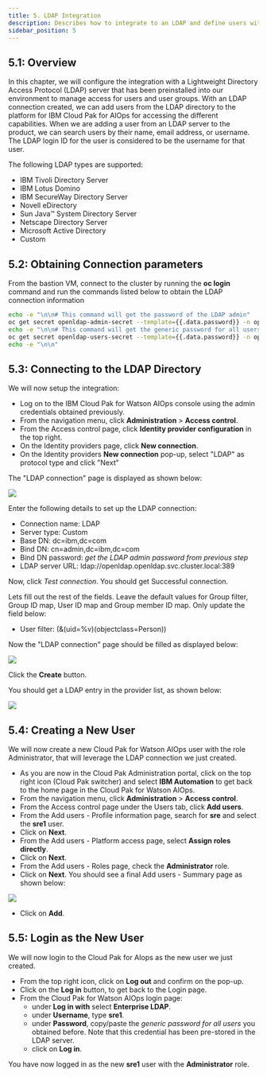 ```yaml
---
title: 5. LDAP Integration
description: Describes how to integrate to an LDAP and define users with roles
sidebar_position: 5
---
```


## 5.1: Overview

In this chapter, we will configure the integration with a Lightweight Directory Access Protocol (LDAP) 
server that has been preinstalled into our environment to manage access for users and user groups.
With an LDAP connection created, we can add users from the LDAP directory to the platform for IBM Cloud 
Pak for AIOps for accessing the different capabilities. When we are adding a user from an LDAP server to the product, 
we can search users by their name, email address, or username. The LDAP login ID for the user is 
considered to be the username for that user.

The following LDAP types are supported:

* IBM Tivoli Directory Server
* IBM Lotus Domino
* IBM SecureWay Directory Server
* Novell eDirectory
* Sun Java™ System Directory Server
* Netscape Directory Server
* Microsoft Active Directory
* Custom

## 5.2: Obtaining Connection parameters

From the bastion VM, connect to the cluster by running the **oc login** command and
run the commands listed below to obtain the LDAP connection information

```sh
echo -e "\n\n# This command will get the password of the LDAP admin"
oc get secret openldap-admin-secret --template={{.data.password}} -n openldap | base64 --decode
echo -e "\n\n# This command will get the generic password for all users"
oc get secret openldap-users-secret --template={{.data.password}} -n openldap | base64 --decode
echo -e "\n\n"
```



## 5.3: Connecting to the LDAP Directory

We will now setup the integration:

* Log on to the IBM Cloud Pak for Watson AIOps console using the admin credentials obtained previously.
* From the navigation menu, click **Administration** > **Access control**.
* From the Access control page, click **Identity provider configuration** in the top right.
* On the Identity providers page, click **New connection**. 
* On the Identity providers **New connection** pop-up, select "LDAP" as protocol type and click "Next"

The "LDAP connection" page is displayed as shown below:

![](images/ldap-empty.png)

Enter the following details to set up the LDAP connection:

* Connection name: LDAP
* Server type: Custom
* Base DN: dc=ibm,dc=com
* Bind DN: cn=admin,dc=ibm,dc=com
* Bind DN password: *get the LDAP admin password from previous step*
* LDAP server URL: ldap://openldap.openldap.svc.cluster.local:389

Now, click *Test connection*. You should get Successful connection.

Lets fill out the rest of the fields. Leave the default values for Group filter, Group ID map, User ID map 
and Group member ID map. Only update the field below: 

* User filter:          (&(uid=%v)(objectclass=Person))

Now the "LDAP connection" page should be filled as displayed below:

![](images/ldap-complete.png)

Click the **Create** button.

You should get a LDAP entry in the provider list, as shown below:

![](images/ldap-list.png)


## 5.4: Creating a New User

We will now create a new Cloud Pak for Watson AIOps user with the role Administrator,
that will leverage the LDAP connection we just created.

* As you are now in the Cloud Pak Administration portal, click on the top 
right icon (Cloud Pak switcher) and select **IBM Automation** to get back to 
the home page in the Cloud Pak for Watson AIOps.
* From the navigation menu, click **Administration** > **Access control**.
* From the Access control page under the Users tab, click **Add users**.
* From the Add users - Profile information page, search for **sre** and select the **sre1** user.
* Click on **Next**.
* From the Add users - Platform access page, select **Assign roles directly**.
* Click on **Next**.
* From the Add users - Roles page, check the **Administrator** role.
* Click on **Next**.
You should see a final Add users - Summary page as shown below:

![](images/add-user.png)

* Click on **Add**.


## 5.5: Login as the New User

We will now login to the Cloud Pak for AIops as the new user we just created.

* From the top right icon, click on **Log out** and confirm on the pop-up.
* Click on the **Log in** button, to get back to the Login page.
* From the Cloud Pak for Watson AIOps login page:
    * under **Log in with** select **Enterprise LDAP**.
    * under **Username**, type **sre1**.
    * under **Password**, copy/paste the *generic password for all users* you obtained before. Note that this credential has been pre-stored in the LDAP server.
    * click on **Log in**.

You have now logged in as the new **sre1** user with the **Administrator** role. 
